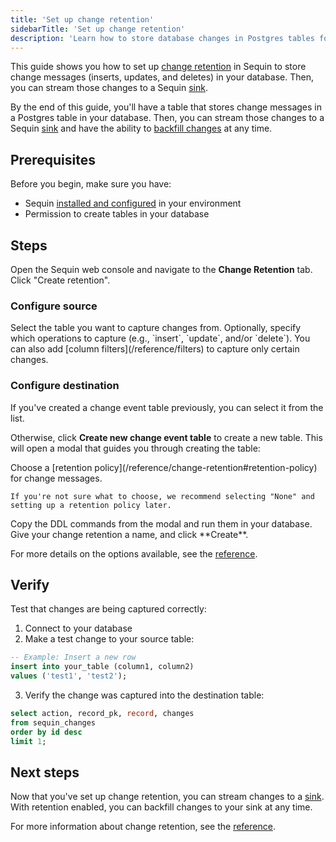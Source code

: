```yaml
---
title: 'Set up change retention'
sidebarTitle: 'Set up change retention'
description: 'Learn how to store database changes in Postgres tables for reliable point-in-time recovery and flexible backfill operations.'
---
```


This guide shows you how to set up [change retention](/reference/change-retention) in Sequin to store change messages (inserts, updates, and deletes) in your database. Then, you can stream those changes to a Sequin [sink](/reference/sinks/overview).

By the end of this guide, you'll have a table that stores change messages in a Postgres table in your database. Then, you can stream those changes to a Sequin [sink](/reference/sinks/overview) and have the ability to [backfill changes](/reference/backfills) at any time.

## Prerequisites

Before you begin, make sure you have:

- Sequin [installed and configured](/running-sequin) in your environment
- Permission to create tables in your database

## Steps

Open the Sequin web console and navigate to the **Change Retention** tab. Click "Create retention".

### Configure source

<Steps>

  <Step title="Select the source table">
    Select the table you want to capture changes from.
    </Step>

  <Step title="Configure filters">
    Optionally, specify which operations to capture (e.g., `insert`, `update`, and/or `delete`). You can also add [column filters](/reference/filters) to capture only certain changes.
  </Step>
</Steps>

### Configure destination

If you've created a change event table previously, you can select it from the list.

Otherwise, click **Create new change event table** to create a new table. This will open a modal that guides you through creating the table:

<Steps>
  <Step title="Choose a retention policy">
    Choose a [retention policy](/reference/change-retention#retention-policy) for change messages.

    If you're not sure what to choose, we recommend selecting "None" and setting up a retention policy later.
  </Step>

  <Step title="Run the DDL commands">
    Copy the DDL commands from the modal and run them in your database.
  </Step>

  <Step title="Create the retention">
    Give your change retention a name, and click **Create**.
  </Step>
</Steps>

For more details on the options available, see the [reference](/reference/change-retention).

## Verify

Test that changes are being captured correctly:

1. Connect to your database
2. Make a test change to your source table:

```sql
-- Example: Insert a new row
insert into your_table (column1, column2) 
values ('test1', 'test2');
```

3. Verify the change was captured into the destination table:

```sql
select action, record_pk, record, changes
from sequin_changes
order by id desc
limit 1;
```

## Next steps

Now that you've set up change retention, you can stream changes to a [sink](/reference/sinks/overview). With retention enabled, you can backfill changes to your sink at any time.

For more information about change retention, see the [reference](/reference/change-retention).